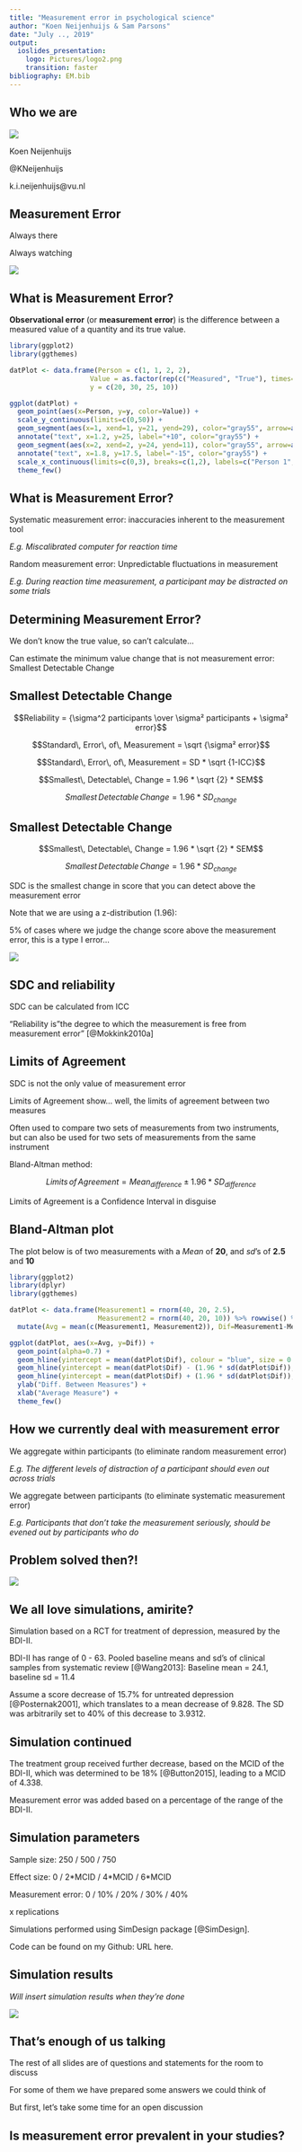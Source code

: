 ```yaml
---
title: "Measurement error in psychological science"
author: "Koen Neijenhuijs & Sam Parsons"
date: "July .., 2019"
output: 
  ioslides_presentation:
    logo: Pictures/logo2.png
    transition: faster
bibliography: EM.bib
---
```


## Who we are
<div class="columns-2">
![](Pictures/Koen2.jpg)

Koen Neijenhuijs

\@KNeijenhuijs

k.i.neijenhuijs@vu.nl
</div>

## Measurement Error {.build}
Always there

Always watching

<div class="centered">
![](gifs/underestimate.gif)
</div>

## What is Measurement Error? {.flexbox .vcenter}

**Observational error** (or **measurement error**) is the difference between a measured value of a quantity and its true value.

```r
library(ggplot2)
library(ggthemes)

datPlot <- data.frame(Person = c(1, 1, 2, 2), 
                    Value = as.factor(rep(c("Measured", "True"), times=2)),
                    y = c(20, 30, 25, 10))

ggplot(datPlot) + 
  geom_point(aes(x=Person, y=y, color=Value)) + 
  scale_y_continuous(limits=c(0,50)) +
  geom_segment(aes(x=1, xend=1, y=21, yend=29), color="gray55", arrow=arrow()) +
  annotate("text", x=1.2, y=25, label="+10", color="gray55") +
  geom_segment(aes(x=2, xend=2, y=24, yend=11), color="gray55", arrow=arrow()) +
  annotate("text", x=1.8, y=17.5, label="-15", color="gray55") +
  scale_x_continuous(limits=c(0,3), breaks=c(1,2), labels=c("Person 1", "Person 2")) +
  theme_few()
```

## What is Measurement Error?
Systematic measurement error: inaccuracies inherent to the measurement tool

*E.g. Miscalibrated computer for reaction time*

Random measurement error: Unpredictable fluctuations in measurement

*E.g. During reaction time measurement, a participant may be distracted on some trials*

## Determining Measurement Error?
We don't know the true value, so can't calculate...

Can estimate the minimum value change that is not measurement error: Smallest Detectable Change

## Smallest Detectable Change {.build}

$$Reliability = {\sigma^2 participants \over \sigma² participants + \sigma² error}$$

$$Standard\, Error\, of\, Measurement = \sqrt {\sigma² error}$$

$$Standard\, Error\, of\, Measurement = SD * \sqrt {1-ICC}$$

$$Smallest\, Detectable\, Change = 1.96 * \sqrt {2} * SEM$$

$$Smallest\, Detectable\, Change = 1.96 * SD_{change}$$

## Smallest Detectable Change {.build}
$$Smallest\, Detectable\, Change = 1.96 * \sqrt {2} * SEM$$

$$Smallest\, Detectable\, Change = 1.96 * SD_{change}$$

SDC is the smallest change in score that you can detect above the measurement error

Note that we are using a z-distribution (1.96):

5% of cases where we judge the change score above the measurement error, this is a type I error...

<div class="centered">
![](gifs\fozzie.gif)
</div>

## SDC and reliability
SDC can be calculated from ICC

"Reliability is "the degree to which the measurement is free from measurement error" [@Mokkink2010a]

## Limits of Agreement
SDC is not the only value of measurement error

Limits of Agreement show... well, the limits of agreement between two measures

Often used to compare two sets of measurements from two instruments, but can also be used for two sets of measurements from the same instrument

Bland-Altman method:

$$Limits\, of\, Agreement = Mean_{difference} \pm 1.96 * SD_{difference}$$

Limits of Agreement is a Confidence Interval in disguise

## Bland-Altman plot
The plot below is of two measurements with a *Mean* of **20**, and *sd*'s of **2.5** and **10**

```r
library(ggplot2)
library(dplyr)
library(ggthemes)

datPlot <- data.frame(Measurement1 = rnorm(40, 20, 2.5),
                      Measurement2 = rnorm(40, 20, 10)) %>% rowwise() %>%
  mutate(Avg = mean(c(Measurement1, Measurement2)), Dif=Measurement1-Measurement2)

ggplot(datPlot, aes(x=Avg, y=Dif)) + 
  geom_point(alpha=0.7) +
  geom_hline(yintercept = mean(datPlot$Dif), colour = "blue", size = 0.5) +
  geom_hline(yintercept = mean(datPlot$Dif) - (1.96 * sd(datPlot$Dif)), colour = "red", size = 0.5) +
  geom_hline(yintercept = mean(datPlot$Dif) + (1.96 * sd(datPlot$Dif)), colour = "red", size = 0.5) +
  ylab("Diff. Between Measures") +
  xlab("Average Measure") +
  theme_few()
```

## How we currently deal with measurement error
We aggregate within participants (to eliminate random measurement error)

*E.g. The different levels of distraction of a participant should even out across trials*

We aggregate between participants (to eliminate systematic measurement error)

*E.g. Participants that don't take the measurement seriously, should be evened out by participants who do*

## Problem solved then?! {.flexbox .vcenter}

![](Pictures/yesbutno.jpg)

## We all love simulations, amirite?

Simulation based on a RCT for treatment of depression, measured by the BDI-II.

BDI-II has range of 0 - 63. Pooled baseline means and sd's of clinical samples from systematic review [@Wang2013]: Baseline mean = 24.1, baseline sd = 11.4

Assume a score decrease of 15.7% for untreated depression [@Posternak2001], which translates to a mean decrease of 9.828. The SD was arbitrarily set to 40% of this decrease to 3.9312.

## Simulation continued

The treatment group received further decrease, based on the MCID of the BDI-II, which was determined to be 18% [@Button2015], leading to a MCID of 4.338.

Measurement error was added based on a percentage of the range of the BDI-II.

## Simulation parameters

Sample size: 250 / 500 / 750

Effect size: 0 / 2\*MCID / 4\*MCID / 6*MCID

Measurement error: 0 / 10% / 20% / 30% / 40%

x replications

Simulations performed using SimDesign package [@SimDesign].

Code can be found on my Github: URL here.

## Simulation results
*Will insert simulation results when they're done*

<div class="centered">
![](Pictures/construct.png)
</div>


## That's enough of us talking

The rest of all slides are of questions and statements for the room to discuss

For some of them we have prepared some answers we could think of

But first, let's take some time for an open discussion

## Is measurement error prevalent in your studies?

<br>
<br>
<br>
<br>
<br>
<br>

<font size="3">
Systematic measurement error: inaccuracies inherent to the measurement tool

*E.g. Miscalibrated computer for reaction time*

Random measurement error: Unpredictable fluctuations in measurement

*E.g. During reaction time measurement, a participant may be distracted on some trials*
</font>

## What about mixed-effect models?

Mixed-effect models can:

- Model the **random variance** inherent to participants across multiple measures
- Model the **random variance** inherent to stimuli across multiple measures
- Model the **random variance** inherent to *pretty much anything* across multiple measures

<font size="3">
Systematic measurement error: inaccuracies inherent to the measurement tool

*E.g. Miscalibrated computer for reaction time*

Random measurement error: Unpredictable fluctuations in measurement

*E.g. During reaction time measurement, a participant may be distracted on some trials*
</font>

## Ideas for questions

- How to measure measurement error in experimental psychology?
- Would it be feasible to set up studies to investigate the measurement error of your measurement tools in your field?
- The way we calculate measurement error is always based on change scores (SDC & LoA). How limiting is this in its' application?
Are the limitations to how we investigate measurement error (SDC & LoA) detrimental to our understanding?
- How can we incorporate measurement error into our data-analyses?

## Ideas for statements

- Measurement error is unmeasurable, and therefore only theoretically relevant

## References

<font size="3">